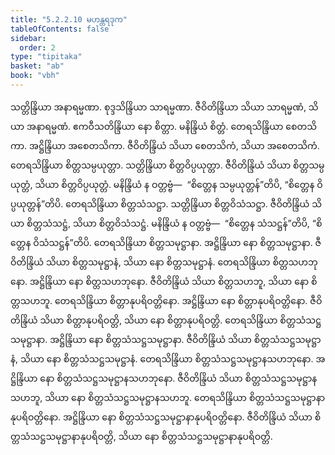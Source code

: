 ```yaml
---
title: "5.2.2.10 မဟန္တရဒုက"
tableOfContents: false
sidebar:
  order: 2
type: "tipitaka"
basket: "ab"
book: "vbh"
---
```



<DynamicBreadcrumb />

<Paragraph number="926" book="vbh">
သတ္တိန္ဒြိယာ အနာရမ္မဏာ. စုဒ္ဒသိန္ဒြိယာ သာရမ္မဏာ. ဇီဝိတိန္ဒြိယာ သိယာ သာရမ္မဏံ, သိယာ အနာရမ္မဏံ. ဧကဝီသတိန္ဒြိယာ နော စိတ္တာ. မနိန္ဒြိယံ စိတ္တံ. တေရသိန္ဒြိယာ စေတသိကာ. အဋ္ဌိန္ဒြိယာ အစေတသိကာ. ဇီဝိတိန္ဒြိယံ သိယာ စေတသိကံ, သိယာ အစေတသိကံ. တေရသိန္ဒြိယာ စိတ္တသမ္ပယုတ္တာ. သတ္တိန္ဒြိယာ စိတ္တဝိပ္ပယုတ္တာ. ဇီဝိတိန္ဒြိယံ သိယာ စိတ္တသမ္ပယုတ္တံ, သိယာ စိတ္တဝိပ္ပယုတ္တံ. မနိန္ဒြိယံ န ဝတ္တဗ္ဗံ—  “စိတ္တေန သမ္ပယုတ္တန်”တိပိ, “စိတ္တေန ဝိပ္ပယုတ္တန်”တိပိ.
</Paragraph>

<Paragraph number="927" book="vbh">
တေရသိန္ဒြိယာ စိတ္တသံသဋ္ဌာ. သတ္တိန္ဒြိယာ စိတ္တဝိသံသဋ္ဌာ. ဇီဝိတိန္ဒြိယံ သိယာ စိတ္တသံသဋ္ဌံ, သိယာ စိတ္တဝိသံသဋ္ဌံ. မနိန္ဒြိယံ န ဝတ္တဗ္ဗံ—  “စိတ္တေန သံသဋ္ဌန်”တိပိ, “စိတ္တေန ဝိသံသဋ္ဌန်”တိပိ. တေရသိန္ဒြိယာ စိတ္တသမုဋ္ဌာနာ. အဋ္ဌိန္ဒြိယာ နော စိတ္တသမုဋ္ဌာနာ. ဇီဝိတိန္ဒြိယံ သိယာ စိတ္တသမုဋ္ဌာနံ, သိယာ နော စိတ္တသမုဋ္ဌာနံ.
</Paragraph>

<Paragraph number="928" book="vbh">
တေရသိန္ဒြိယာ စိတ္တသဟဘုနော. အဋ္ဌိန္ဒြိယာ နော စိတ္တသဟဘုနော. ဇီဝိတိန္ဒြိယံ သိယာ စိတ္တသဟဘူ, သိယာ နော စိတ္တသဟဘူ. တေရသိန္ဒြိယာ စိတ္တာနုပရိဝတ္တိနော. အဋ္ဌိန္ဒြိယာ နော စိတ္တာနုပရိဝတ္တိနော. ဇီဝိတိန္ဒြိယံ သိယာ စိတ္တာနုပရိဝတ္တိ, သိယာ နော စိတ္တာနုပရိဝတ္တိ.
</Paragraph>

<Paragraph number="929" book="vbh">
တေရသိန္ဒြိယာ စိတ္တသံသဋ္ဌသမုဋ္ဌာနာ. အဋ္ဌိန္ဒြိယာ နော စိတ္တသံသဋ္ဌသမုဋ္ဌာနာ. ဇီဝိတိန္ဒြိယံ သိယာ စိတ္တသံသဋ္ဌသမုဋ္ဌာနံ, သိယာ နော စိတ္တသံသဋ္ဌသမုဋ္ဌာနံ. တေရသိန္ဒြိယာ စိတ္တသံသဋ္ဌသမုဋ္ဌာနသဟဘုနော. အဋ္ဌိန္ဒြိယာ နော စိတ္တသံသဋ္ဌသမုဋ္ဌာနသဟဘုနော. ဇီဝိတိန္ဒြိယံ သိယာ စိတ္တသံသဋ္ဌသမုဋ္ဌာနသဟဘူ, သိယာ နော စိတ္တသံသဋ္ဌသမုဋ္ဌာနသဟဘူ. တေရသိန္ဒြိယာ စိတ္တသံသဋ္ဌသမုဋ္ဌာနာနုပရိဝတ္တိနော. အဋ္ဌိန္ဒြိယာ နော စိတ္တသံသဋ္ဌသမုဋ္ဌာနာနုပရိဝတ္တိနော. ဇီဝိတိန္ဒြိယံ သိယာ စိတ္တသံသဋ္ဌသမုဋ္ဌာနာနုပရိဝတ္တိ, သိယာ နော စိတ္တသံသဋ္ဌသမုဋ္ဌာနာနုပရိဝတ္တိ.
</Paragraph>